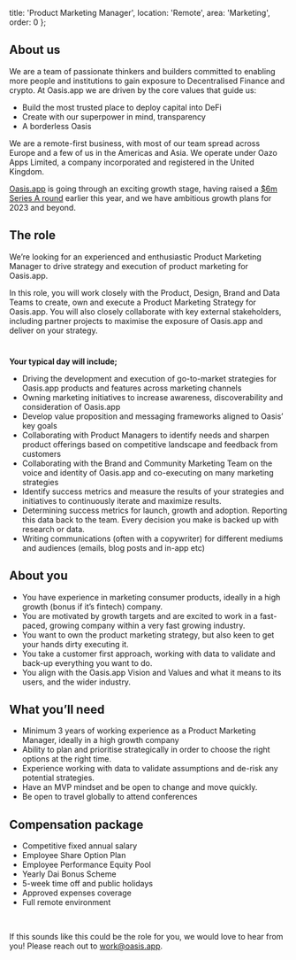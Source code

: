   title: 'Product Marketing Manager',
  location: 'Remote',
  area: 'Marketing',
  order: 0
};

## About us
We are a team of passionate thinkers and builders committed to enabling more people and institutions to gain exposure to Decentralised Finance and crypto. At Oasis.app we are driven by the core values that guide us:

- Build the most trusted place to deploy capital into DeFi
- Create with our superpower in mind, transparency
- A borderless Oasis

We are a remote-first business, with most of our team spread across Europe and a few of us in the Americas and Asia. We operate under Oazo Apps Limited, a company incorporated and registered in the United Kingdom.

[Oasis.app](https://oasis.app/) is going through an exciting growth stage, having raised a [$6m Series A round](https://cointelegraph.com/press-releases/defi-platform-oasisapp-raises-6m-in-series-a-round-led-by-libertus) earlier this year, and we have ambitious growth plans for 2023 and beyond.


## The role
We’re looking for an experienced and enthusiastic Product Marketing Manager to drive strategy and execution of product marketing for Oasis.app. 

In this role, you will work closely with the Product, Design, Brand and Data Teams to create, own and execute a Product Marketing Strategy for Oasis.app. You will also closely collaborate with key external stakeholders, including partner projects to maximise the exposure of Oasis.app and deliver on your strategy. 

#

**Your typical day will include;**


- Driving the development and execution of go-to-market strategies for Oasis.app products and features across marketing channels
- Owning marketing initiatives to increase awareness, discoverability and consideration of Oasis.app
- Develop value proposition and messaging frameworks aligned to Oasis’ key goals
- Collaborating with Product Managers to identify needs and sharpen product offerings based on competitive landscape and feedback from customers
- Collaborating with the Brand and Community Marketing Team on the voice and identity of Oasis.app and co-executing on many marketing strategies
- Identify success metrics and measure the results of your strategies and initiatives to continuously iterate and maximize results.
- Determining success metrics for launch, growth and adoption. Reporting this data back to the team. Every decision you make is backed up with research or data.
- Writing communications (often with a copywriter) for different mediums and audiences (emails, blog posts and in-app etc)


## About you
- You have experience in marketing consumer products, ideally in a high growth (bonus if it’s fintech) company. 
- You are motivated by growth targets and are excited to work in a fast-paced, growing company within a very fast growing industry.
- You want to own the product marketing strategy, but also keen to get your hands dirty executing it.
- You take a customer first approach, working with data to validate and back-up everything you want to do.
- You align with the Oasis.app Vision and Values and what it means to its users, and the wider industry.


## What you’ll need
- Minimum 3 years of working experience as a Product Marketing Manager, ideally in a high growth company
- Ability to plan and prioritise strategically in order to choose the right options at the right time.
- Experience working with data to validate assumptions and de-risk any potential strategies.
- Have an MVP mindset and be open to change and move quickly.
- Be open to travel globally to attend conferences


## Compensation package
- Competitive fixed annual salary
- Employee Share Option Plan
- Employee Performance Equity Pool
- Yearly Dai Bonus Scheme
- 5-week time off and public holidays
- Approved expenses coverage
- Full remote environment


<br/>

If this sounds like this could be the role for you, we would love to hear from you! Please reach out to [work@oasis.app](mailto:work@oasis.app).

